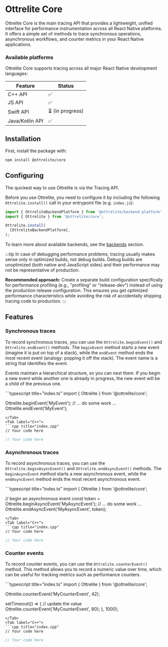 # Ottrelite Core

Ottrelite Core is the main tracing API that provides a lightweight, unified interface for performance instrumentation across all React Native platforms. It offers a simple set of methods to trace synchronous operations, asynchronous workflows, and counter metrics in your React Native applications.

### Available platforms

Ottrelite Core supports tracing across all major React Native development languages: 

| Feature         | Status           |
| --------------- | ---------------- |
| C++ API         | ✅               |
| JS API          | ✅               |
| Swift API       | ⏳ (in progress) |
| Java/Kotlin API | ✅               |

## Installation

First, install the package with:

```bash
npm install @ottrelite/core
```

## Configuring

The quickest way to use Ottrelite is via the Tracing API.

Before you use Ottrelite, you need to configure it by including the following `Ottrelite.install()` call in your entrypoint file (e.g. `index.js`):

```javascript
import { OttreliteBackendPlatform } from '@ottrelite/backend-platform';
import { Ottrelite } from '@ottrelite/core';

Ottrelite.install(
  [OttreliteBackendPlatform],
);
```

To learn more about available backends, see the [backends](/docs/backends/introduction) section.

:::tip
In case of debugging performance problems, tracing usually makes sense only in optimized builds, not debug builds. Debug builds are unoptimized (both native and JavaScript sides) and their performance may not be representative of production.

**Recommended approach:** Create a separate build configuration specifically for performance profiling (e.g., "profiling" or "release-dev") instead of using the production release configuration. This ensures you get optimized performance characteristics while avoiding the risk of accidentally shipping tracing code to production.
:::

## Features

### Synchronous traces

To record synchronous traces, you can use the `Ottrelite.beginEvent()` and `Ottrelite.endEvent()` methods. The `beginEvent` method starts a new event (imagine it is put on top of a stack), while the `endEvent` method ends the most recent event (analogy: popping it off the stack). The event name is a string that identifies the event.

Events maintain a hierarchical structure, so you can nest them. If you begin a new event while another one is already in progress, the new event will be a child of the previous one.


<Tabs>
<Tab label="JavaScript">
```typescript title="index.ts"
import { Ottrelite } from '@ottrelite/core';

Ottrelite.beginEvent('MyEvent');
// ... do some work ...
Ottrelite.endEvent('MyEvent');
```
</Tab>
<Tab label="C++">
```cpp title="index.cpp"
// Your code here
```
</Tab>
<Tab label="Java">

```java title="index.java"
// Your code here
```
</Tab>
</Tabs>

### Asynchronous traces

To record asynchronous traces, you can use the `Ottrelite.beginAsyncEvent()` and `Ottrelite.endAsyncEvent()` methods. The `beginAsyncEvent` method starts a new asynchronous event, while the `endAsyncEvent` method ends the most recent asynchronous event.

<Tabs>
<Tab label="JavaScript">
```typescript title="index.ts"
import { Ottrelite } from '@ottrelite/core';

// begin an asynchronous event
const token = Ottrelite.beginAsyncEvent('MyAsyncEvent');
// ... do some work ...
Ottrelite.endAsyncEvent('MyAsyncEvent', token);
```
</Tab>
<Tab label="C++">
```cpp title="index.cpp"
// Your code here
```
</Tab>
<Tab label="Java">

```java title="index.java"
// Your code here
```
</Tab>
</Tabs>

### Counter events

To record counter events, you can use the `Ottrelite.counterEvent()` method. This method allows you to record a numeric value over time, which can be useful for tracking metrics such as performance counters.

<Tabs>
<Tab label="JavaScript">
```typescript title="index.ts"
import { Ottrelite } from '@ottrelite/core';

Ottrelite.counterEvent('MyCounterEvent', 42);

setTimeout(() => {
  // update the value
  Ottrelite.counterEvent('MyCounterEvent', 80);
}, 1000);
```
</Tab>
<Tab label="C++">
```cpp title="index.cpp"
// Your code here
```
</Tab>
<Tab label="Java">

```java title="index.java"
// Your code here
```
</Tab>
</Tabs>

